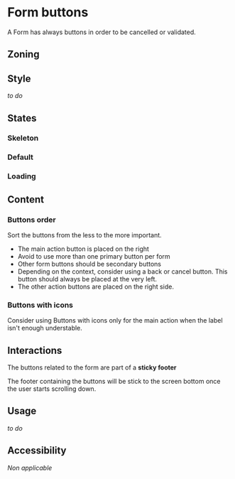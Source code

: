 
<Meta title="Components/Form/Form Buttons" />

<FigmaLink href="https://www.figma.com/file/FaYIWpJeP6LwjWr78L8eAr/?node-id=34%3A4932" />

# Form buttons

A Form has always buttons in order to be cancelled or validated.

## Zoning

<FigmaImage
	src="https://www.figma.com/file/qc8oUSyVJM67gSsbTShftt/%F0%9F%93%90-Zoning?node-id=545%3A0"
	alt="zoning image for form buttons"
/>

## Style

_to do_

## States

### Skeleton

<FigmaIframe
	light="https://www.figma.com/file/FaYIWpJeP6LwjWr78L8eAr/Forms?node-id=310%3A0"
	dark="https://www.figma.com/file/FaYIWpJeP6LwjWr78L8eAr/Forms?node-id=342%3A330"
/>

<Canvas>
	<Story story={FormButtonsStories.FormButtonsSkeleton} />
</Canvas>

### Default

<FigmaIframe
	light="https://www.figma.com/file/FaYIWpJeP6LwjWr78L8eAr/Forms?node-id=310%3A27"
	dark="https://www.figma.com/file/FaYIWpJeP6LwjWr78L8eAr/Forms?node-id=342%3A333"
/>

<Canvas>
	<Story story={FormButtonsStories.FormButtonsDefault} />
</Canvas>

### Loading

<FigmaIframe
	light="https://www.figma.com/file/FaYIWpJeP6LwjWr78L8eAr/Forms?node-id=310%3A1191"
	dark="https://www.figma.com/file/FaYIWpJeP6LwjWr78L8eAr/Forms?node-id=342%3A360"
/>

<Canvas>
	<Story story={FormButtonsStories.FormButtonsLoading} />
</Canvas>

## Content

### Buttons order

Sort the buttons from the less to the more important.

- The main action button is placed on the right
- Avoid to use more than one primary button per form
- Other form buttons should be secondary buttons
- Depending on the context, consider using a back or cancel button. This button should always be placed at the very left.
- The other action buttons are placed on the right side.

<FigmaIframe
	light="https://www.figma.com/file/FaYIWpJeP6LwjWr78L8eAr/Forms?node-id=57%3A81"
	dark="https://www.figma.com/file/FaYIWpJeP6LwjWr78L8eAr/Forms?node-id=342%3A215"
/>

<Canvas>
	<Story story={FormButtonsStories.FormButtonsOrder} />
</Canvas>

### Buttons with icons

Consider using Buttons with icons only for the main action when the label isn't enough understable.

## Interactions

The buttons related to the form are part of a **sticky footer**

The footer containing the buttons will be stick to the screen bottom once the user starts scrolling down.

## Usage

_to do_

## Accessibility

_Non applicable_
